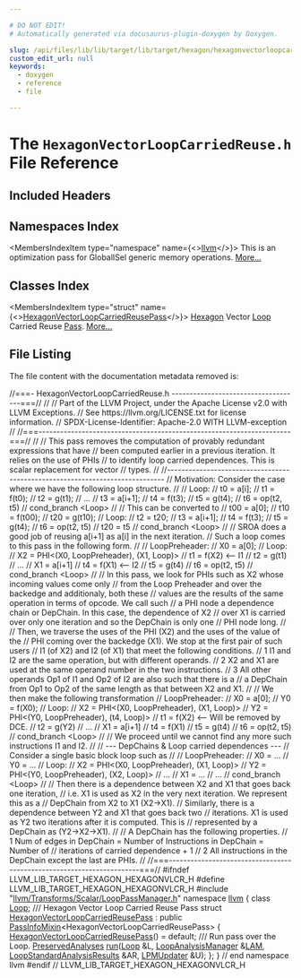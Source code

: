 ```yaml
---

# DO NOT EDIT!
# Automatically generated via docusaurus-plugin-doxygen by Doxygen.

slug: /api/files/lib/lib/target/lib/target/hexagon/hexagonvectorloopcarriedreuse-h
custom_edit_url: null
keywords:
  - doxygen
  - reference
  - file

---
```





# The `HexagonVectorLoopCarriedReuse.h` File Reference

<DoxygenPage pluginConfig={pluginConfig}>



## Included Headers

<IncludesList>
<IncludesListItem
  filePath="llvm/Transforms/Scalar/LoopPassManager.h"
  permalink="/docs/api/files/include/include/llvm/include/llvm/transforms/include/llvm/transforms/scalar/looppassmanager-h"
  isLocal="true" />
</IncludesList>

## Namespaces Index

<MembersIndex>

<MembersIndexItem
  type="namespace"
  name={<><a href="/docs/api/namespaces/llvm">llvm</a></>}>
This is an optimization pass for GlobalISel generic memory operations. <a href="/docs/api/namespaces/llvm/#details">More...</a>
</MembersIndexItem>

</MembersIndex>

## Classes Index

<MembersIndex>

<MembersIndexItem
  type="struct"
  name={<><a href="/docs/api/structs/llvm/hexagonvectorloopcarriedreusepass">HexagonVectorLoopCarriedReusePass</a></>}>
<a href="/docs/api/namespaces/llvm/hexagon">Hexagon</a> Vector <a href="/docs/api/classes/llvm/loop">Loop</a> Carried Reuse <a href="/docs/api/classes/llvm/pass">Pass</a>. <a href="/docs/api/structs/llvm/hexagonvectorloopcarriedreusepass/#details">More...</a>
</MembersIndexItem>

</MembersIndex>


## File Listing

The file content with the documentation metadata removed is:

<ProgramListing>

<Link id="l00001" /><CodeLine lineNumber="1"><span class="doxyHighlightComment">//===- HexagonVectorLoopCarriedReuse.h ------------------------------------===//</span></CodeLine>
<Link id="l00002" /><CodeLine lineNumber="2"><span class="doxyHighlightComment">//</span></CodeLine>
<Link id="l00003" /><CodeLine lineNumber="3"><span class="doxyHighlightComment">// Part of the LLVM Project, under the Apache License v2.0 with LLVM Exceptions.</span></CodeLine>
<Link id="l00004" /><CodeLine lineNumber="4"><span class="doxyHighlightComment">// See https://llvm.org/LICENSE.txt for license information.</span></CodeLine>
<Link id="l00005" /><CodeLine lineNumber="5"><span class="doxyHighlightComment">// SPDX-License-Identifier: Apache-2.0 WITH LLVM-exception</span></CodeLine>
<Link id="l00006" /><CodeLine lineNumber="6"><span class="doxyHighlightComment">//</span></CodeLine>
<Link id="l00007" /><CodeLine lineNumber="7"><span class="doxyHighlightComment">//===----------------------------------------------------------------------===//</span></CodeLine>
<Link id="l00008" /><CodeLine lineNumber="8"><span class="doxyHighlightComment">//</span></CodeLine>
<Link id="l00009" /><CodeLine lineNumber="9"><span class="doxyHighlightComment">// This pass removes the computation of provably redundant expressions that have</span></CodeLine>
<Link id="l00010" /><CodeLine lineNumber="10"><span class="doxyHighlightComment">// been computed earlier in a previous iteration. It relies on the use of PHIs</span></CodeLine>
<Link id="l00011" /><CodeLine lineNumber="11"><span class="doxyHighlightComment">// to identify loop carried dependences. This is scalar replacement for vector</span></CodeLine>
<Link id="l00012" /><CodeLine lineNumber="12"><span class="doxyHighlightComment">// types.</span></CodeLine>
<Link id="l00013" /><CodeLine lineNumber="13"><span class="doxyHighlightComment">//</span></CodeLine>
<Link id="l00014" /><CodeLine lineNumber="14"><span class="doxyHighlightComment">//-----------------------------------------------------------------------------</span></CodeLine>
<Link id="l00015" /><CodeLine lineNumber="15"><span class="doxyHighlightComment">// Motivation: Consider the case where we have the following loop structure.</span></CodeLine>
<Link id="l00016" /><CodeLine lineNumber="16"><span class="doxyHighlightComment">//</span></CodeLine>
<Link id="l00017" /><CodeLine lineNumber="17"><span class="doxyHighlightComment">// Loop:</span></CodeLine>
<Link id="l00018" /><CodeLine lineNumber="18"><span class="doxyHighlightComment">//  t0 = a&#91;i&#93;;</span></CodeLine>
<Link id="l00019" /><CodeLine lineNumber="19"><span class="doxyHighlightComment">//  t1 = f(t0);</span></CodeLine>
<Link id="l00020" /><CodeLine lineNumber="20"><span class="doxyHighlightComment">//  t2 = g(t1);</span></CodeLine>
<Link id="l00021" /><CodeLine lineNumber="21"><span class="doxyHighlightComment">//  ...</span></CodeLine>
<Link id="l00022" /><CodeLine lineNumber="22"><span class="doxyHighlightComment">//  t3 = a&#91;i+1&#93;;</span></CodeLine>
<Link id="l00023" /><CodeLine lineNumber="23"><span class="doxyHighlightComment">//  t4 = f(t3);</span></CodeLine>
<Link id="l00024" /><CodeLine lineNumber="24"><span class="doxyHighlightComment">//  t5 = g(t4);</span></CodeLine>
<Link id="l00025" /><CodeLine lineNumber="25"><span class="doxyHighlightComment">//  t6 = op(t2, t5)</span></CodeLine>
<Link id="l00026" /><CodeLine lineNumber="26"><span class="doxyHighlightComment">//  cond&#95;branch &lt;Loop&gt;</span></CodeLine>
<Link id="l00027" /><CodeLine lineNumber="27"><span class="doxyHighlightComment">//</span></CodeLine>
<Link id="l00028" /><CodeLine lineNumber="28"><span class="doxyHighlightComment">// This can be converted to</span></CodeLine>
<Link id="l00029" /><CodeLine lineNumber="29"><span class="doxyHighlightComment">//  t00 = a&#91;0&#93;;</span></CodeLine>
<Link id="l00030" /><CodeLine lineNumber="30"><span class="doxyHighlightComment">//  t10 = f(t00);</span></CodeLine>
<Link id="l00031" /><CodeLine lineNumber="31"><span class="doxyHighlightComment">//  t20 = g(t10);</span></CodeLine>
<Link id="l00032" /><CodeLine lineNumber="32"><span class="doxyHighlightComment">// Loop:</span></CodeLine>
<Link id="l00033" /><CodeLine lineNumber="33"><span class="doxyHighlightComment">//  t2 = t20;</span></CodeLine>
<Link id="l00034" /><CodeLine lineNumber="34"><span class="doxyHighlightComment">//  t3 = a&#91;i+1&#93;;</span></CodeLine>
<Link id="l00035" /><CodeLine lineNumber="35"><span class="doxyHighlightComment">//  t4 = f(t3);</span></CodeLine>
<Link id="l00036" /><CodeLine lineNumber="36"><span class="doxyHighlightComment">//  t5 = g(t4);</span></CodeLine>
<Link id="l00037" /><CodeLine lineNumber="37"><span class="doxyHighlightComment">//  t6 = op(t2, t5)</span></CodeLine>
<Link id="l00038" /><CodeLine lineNumber="38"><span class="doxyHighlightComment">//  t20 = t5</span></CodeLine>
<Link id="l00039" /><CodeLine lineNumber="39"><span class="doxyHighlightComment">//  cond&#95;branch &lt;Loop&gt;</span></CodeLine>
<Link id="l00040" /><CodeLine lineNumber="40"><span class="doxyHighlightComment">//</span></CodeLine>
<Link id="l00041" /><CodeLine lineNumber="41"><span class="doxyHighlightComment">// SROA does a good job of reusing a&#91;i+1&#93; as a&#91;i&#93; in the next iteration.</span></CodeLine>
<Link id="l00042" /><CodeLine lineNumber="42"><span class="doxyHighlightComment">// Such a loop comes to this pass in the following form.</span></CodeLine>
<Link id="l00043" /><CodeLine lineNumber="43"><span class="doxyHighlightComment">//</span></CodeLine>
<Link id="l00044" /><CodeLine lineNumber="44"><span class="doxyHighlightComment">// LoopPreheader:</span></CodeLine>
<Link id="l00045" /><CodeLine lineNumber="45"><span class="doxyHighlightComment">//  X0 = a&#91;0&#93;;</span></CodeLine>
<Link id="l00046" /><CodeLine lineNumber="46"><span class="doxyHighlightComment">// Loop:</span></CodeLine>
<Link id="l00047" /><CodeLine lineNumber="47"><span class="doxyHighlightComment">//  X2 = PHI&lt;(X0, LoopPreheader), (X1, Loop)&gt;</span></CodeLine>
<Link id="l00048" /><CodeLine lineNumber="48"><span class="doxyHighlightComment">//  t1 = f(X2)   &lt;-- I1</span></CodeLine>
<Link id="l00049" /><CodeLine lineNumber="49"><span class="doxyHighlightComment">//  t2 = g(t1)</span></CodeLine>
<Link id="l00050" /><CodeLine lineNumber="50"><span class="doxyHighlightComment">//  ...</span></CodeLine>
<Link id="l00051" /><CodeLine lineNumber="51"><span class="doxyHighlightComment">//  X1 = a&#91;i+1&#93;</span></CodeLine>
<Link id="l00052" /><CodeLine lineNumber="52"><span class="doxyHighlightComment">//  t4 = f(X1)   &lt;-- I2</span></CodeLine>
<Link id="l00053" /><CodeLine lineNumber="53"><span class="doxyHighlightComment">//  t5 = g(t4)</span></CodeLine>
<Link id="l00054" /><CodeLine lineNumber="54"><span class="doxyHighlightComment">//  t6 = op(t2, t5)</span></CodeLine>
<Link id="l00055" /><CodeLine lineNumber="55"><span class="doxyHighlightComment">//  cond&#95;branch &lt;Loop&gt;</span></CodeLine>
<Link id="l00056" /><CodeLine lineNumber="56"><span class="doxyHighlightComment">//</span></CodeLine>
<Link id="l00057" /><CodeLine lineNumber="57"><span class="doxyHighlightComment">// In this pass, we look for PHIs such as X2 whose incoming values come only</span></CodeLine>
<Link id="l00058" /><CodeLine lineNumber="58"><span class="doxyHighlightComment">// from the Loop Preheader and over the backedge and additionaly, both these</span></CodeLine>
<Link id="l00059" /><CodeLine lineNumber="59"><span class="doxyHighlightComment">// values are the results of the same operation in terms of opcode. We call such</span></CodeLine>
<Link id="l00060" /><CodeLine lineNumber="60"><span class="doxyHighlightComment">// a PHI node a dependence chain or DepChain. In this case, the dependence of X2</span></CodeLine>
<Link id="l00061" /><CodeLine lineNumber="61"><span class="doxyHighlightComment">// over X1 is carried over only one iteration and so the DepChain is only one</span></CodeLine>
<Link id="l00062" /><CodeLine lineNumber="62"><span class="doxyHighlightComment">// PHI node long.</span></CodeLine>
<Link id="l00063" /><CodeLine lineNumber="63"><span class="doxyHighlightComment">//</span></CodeLine>
<Link id="l00064" /><CodeLine lineNumber="64"><span class="doxyHighlightComment">// Then, we traverse the uses of the PHI (X2) and the uses of the value of the</span></CodeLine>
<Link id="l00065" /><CodeLine lineNumber="65"><span class="doxyHighlightComment">// PHI coming  over the backedge (X1). We stop at the first pair of such users</span></CodeLine>
<Link id="l00066" /><CodeLine lineNumber="66"><span class="doxyHighlightComment">// I1 (of X2) and I2 (of X1) that meet the following conditions.</span></CodeLine>
<Link id="l00067" /><CodeLine lineNumber="67"><span class="doxyHighlightComment">// 1 I1 and I2 are the same operation, but with different operands.</span></CodeLine>
<Link id="l00068" /><CodeLine lineNumber="68"><span class="doxyHighlightComment">// 2 X2 and X1 are used at the same operand number in the two instructions.</span></CodeLine>
<Link id="l00069" /><CodeLine lineNumber="69"><span class="doxyHighlightComment">// 3 All other operands Op1 of I1 and Op2 of I2 are also such that there is a</span></CodeLine>
<Link id="l00070" /><CodeLine lineNumber="70"><span class="doxyHighlightComment">//    a DepChain from Op1 to Op2 of the same length as that between X2 and X1.</span></CodeLine>
<Link id="l00071" /><CodeLine lineNumber="71"><span class="doxyHighlightComment">//</span></CodeLine>
<Link id="l00072" /><CodeLine lineNumber="72"><span class="doxyHighlightComment">// We then make the following transformation</span></CodeLine>
<Link id="l00073" /><CodeLine lineNumber="73"><span class="doxyHighlightComment">// LoopPreheader:</span></CodeLine>
<Link id="l00074" /><CodeLine lineNumber="74"><span class="doxyHighlightComment">//  X0 = a&#91;0&#93;;</span></CodeLine>
<Link id="l00075" /><CodeLine lineNumber="75"><span class="doxyHighlightComment">//  Y0 = f(X0);</span></CodeLine>
<Link id="l00076" /><CodeLine lineNumber="76"><span class="doxyHighlightComment">// Loop:</span></CodeLine>
<Link id="l00077" /><CodeLine lineNumber="77"><span class="doxyHighlightComment">//  X2 = PHI&lt;(X0, LoopPreheader), (X1, Loop)&gt;</span></CodeLine>
<Link id="l00078" /><CodeLine lineNumber="78"><span class="doxyHighlightComment">//  Y2 = PHI&lt;(Y0, LoopPreheader), (t4, Loop)&gt;</span></CodeLine>
<Link id="l00079" /><CodeLine lineNumber="79"><span class="doxyHighlightComment">//  t1 = f(X2)   &lt;-- Will be removed by DCE.</span></CodeLine>
<Link id="l00080" /><CodeLine lineNumber="80"><span class="doxyHighlightComment">//  t2 = g(Y2)</span></CodeLine>
<Link id="l00081" /><CodeLine lineNumber="81"><span class="doxyHighlightComment">//  ...</span></CodeLine>
<Link id="l00082" /><CodeLine lineNumber="82"><span class="doxyHighlightComment">//  X1 = a&#91;i+1&#93;</span></CodeLine>
<Link id="l00083" /><CodeLine lineNumber="83"><span class="doxyHighlightComment">//  t4 = f(X1)</span></CodeLine>
<Link id="l00084" /><CodeLine lineNumber="84"><span class="doxyHighlightComment">//  t5 = g(t4)</span></CodeLine>
<Link id="l00085" /><CodeLine lineNumber="85"><span class="doxyHighlightComment">//  t6 = op(t2, t5)</span></CodeLine>
<Link id="l00086" /><CodeLine lineNumber="86"><span class="doxyHighlightComment">//  cond&#95;branch &lt;Loop&gt;</span></CodeLine>
<Link id="l00087" /><CodeLine lineNumber="87"><span class="doxyHighlightComment">//</span></CodeLine>
<Link id="l00088" /><CodeLine lineNumber="88"><span class="doxyHighlightComment">// We proceed until we cannot find any more such instructions I1 and I2.</span></CodeLine>
<Link id="l00089" /><CodeLine lineNumber="89"><span class="doxyHighlightComment">//</span></CodeLine>
<Link id="l00090" /><CodeLine lineNumber="90"><span class="doxyHighlightComment">// --- DepChains &amp; Loop carried dependences ---</span></CodeLine>
<Link id="l00091" /><CodeLine lineNumber="91"><span class="doxyHighlightComment">// Consider a single basic block loop such as</span></CodeLine>
<Link id="l00092" /><CodeLine lineNumber="92"><span class="doxyHighlightComment">//</span></CodeLine>
<Link id="l00093" /><CodeLine lineNumber="93"><span class="doxyHighlightComment">// LoopPreheader:</span></CodeLine>
<Link id="l00094" /><CodeLine lineNumber="94"><span class="doxyHighlightComment">//  X0 = ...</span></CodeLine>
<Link id="l00095" /><CodeLine lineNumber="95"><span class="doxyHighlightComment">//  Y0 = ...</span></CodeLine>
<Link id="l00096" /><CodeLine lineNumber="96"><span class="doxyHighlightComment">// Loop:</span></CodeLine>
<Link id="l00097" /><CodeLine lineNumber="97"><span class="doxyHighlightComment">//  X2 = PHI&lt;(X0, LoopPreheader), (X1, Loop)&gt;</span></CodeLine>
<Link id="l00098" /><CodeLine lineNumber="98"><span class="doxyHighlightComment">//  Y2 = PHI&lt;(Y0, LoopPreheader), (X2, Loop)&gt;</span></CodeLine>
<Link id="l00099" /><CodeLine lineNumber="99"><span class="doxyHighlightComment">//  ...</span></CodeLine>
<Link id="l00100" /><CodeLine lineNumber="100"><span class="doxyHighlightComment">//  X1 = ...</span></CodeLine>
<Link id="l00101" /><CodeLine lineNumber="101"><span class="doxyHighlightComment">//  ...</span></CodeLine>
<Link id="l00102" /><CodeLine lineNumber="102"><span class="doxyHighlightComment">//  cond&#95;branch &lt;Loop&gt;</span></CodeLine>
<Link id="l00103" /><CodeLine lineNumber="103"><span class="doxyHighlightComment">//</span></CodeLine>
<Link id="l00104" /><CodeLine lineNumber="104"><span class="doxyHighlightComment">// Then there is a dependence between X2 and X1 that goes back one iteration,</span></CodeLine>
<Link id="l00105" /><CodeLine lineNumber="105"><span class="doxyHighlightComment">// i.e. X1 is used as X2 in the very next iteration. We represent this as a</span></CodeLine>
<Link id="l00106" /><CodeLine lineNumber="106"><span class="doxyHighlightComment">// DepChain from X2 to X1 (X2-&gt;X1).</span></CodeLine>
<Link id="l00107" /><CodeLine lineNumber="107"><span class="doxyHighlightComment">// Similarly, there is a dependence between Y2 and X1 that goes back two</span></CodeLine>
<Link id="l00108" /><CodeLine lineNumber="108"><span class="doxyHighlightComment">// iterations. X1 is used as Y2 two iterations after it is computed. This is</span></CodeLine>
<Link id="l00109" /><CodeLine lineNumber="109"><span class="doxyHighlightComment">// represented by a DepChain as (Y2-&gt;X2-&gt;X1).</span></CodeLine>
<Link id="l00110" /><CodeLine lineNumber="110"><span class="doxyHighlightComment">//</span></CodeLine>
<Link id="l00111" /><CodeLine lineNumber="111"><span class="doxyHighlightComment">// A DepChain has the following properties.</span></CodeLine>
<Link id="l00112" /><CodeLine lineNumber="112"><span class="doxyHighlightComment">// 1 Num of edges in DepChain = Number of Instructions in DepChain = Number of</span></CodeLine>
<Link id="l00113" /><CodeLine lineNumber="113"><span class="doxyHighlightComment">//    iterations of carried dependence + 1</span></CodeLine>
<Link id="l00114" /><CodeLine lineNumber="114"><span class="doxyHighlightComment">// 2 All instructions in the DepChain except the last are PHIs.</span></CodeLine>
<Link id="l00115" /><CodeLine lineNumber="115"><span class="doxyHighlightComment">//</span></CodeLine>
<Link id="l00116" /><CodeLine lineNumber="116"><span class="doxyHighlightComment">//===----------------------------------------------------------------------===//</span></CodeLine>
<Link id="l00117" /><CodeLine lineNumber="117"></CodeLine>
<Link id="l00118" /><CodeLine lineNumber="118"><span class="doxyHighlightPreprocessor">#ifndef LLVM&#95;LIB&#95;TARGET&#95;HEXAGON&#95;HEXAGONVLCR&#95;H</span></CodeLine>
<Link id="l00119" /><CodeLine lineNumber="119"><span class="doxyHighlightPreprocessor">#define LLVM&#95;LIB&#95;TARGET&#95;HEXAGON&#95;HEXAGONVLCR&#95;H</span></CodeLine>
<Link id="l00120" /><CodeLine lineNumber="120"></CodeLine>
<Link id="l00121" /><CodeLine lineNumber="121"><span class="doxyHighlightPreprocessor">#include &quot;<a href="/docs/api/files/include/include/llvm/include/llvm/transforms/include/llvm/transforms/scalar/looppassmanager-h">llvm/Transforms/Scalar/LoopPassManager.h</a>&quot;</span></CodeLine>
<Link id="l00122" /><CodeLine lineNumber="122"></CodeLine>
<Link id="l00123" /><CodeLine lineNumber="123"><span class="doxyHighlightKeyword">namespace </span><span class="doxyHighlight"><a href="/docs/api/namespaces/llvm">llvm</a> &#123;</span></CodeLine>
<Link id="l00124" /><CodeLine lineNumber="124"></CodeLine>
<Link id="l00125" /><CodeLine lineNumber="125"><span class="doxyHighlightKeyword">class </span><span class="doxyHighlight"><a href="/docs/api/classes/llvm/loop">Loop</a>;</span></CodeLine>
<Link id="l00126" /><CodeLine lineNumber="126"></CodeLine>
<Link id="l00127" /><CodeLine lineNumber="127"><span class="doxyHighlightComment">/// Hexagon Vector Loop Carried Reuse Pass</span></CodeLine>
<Link id="l00128" /><CodeLine lineNumber="128" lineLink="/docs/api/structs/llvm/hexagonvectorloopcarriedreusepass"><span class="doxyHighlightKeyword">struct </span><span class="doxyHighlight"><a href="/docs/api/structs/llvm/hexagonvectorloopcarriedreusepass/#a52ba23deb54308528d86b65258256a45">HexagonVectorLoopCarriedReusePass</a></span></CodeLine>
<Link id="l00129" /><CodeLine lineNumber="129"><span class="doxyHighlight">    : </span><span class="doxyHighlightKeyword">public</span><span class="doxyHighlight"> <a href="/docs/api/structs/llvm/passinfomixin">PassInfoMixin</a>&lt;HexagonVectorLoopCarriedReusePass&gt; &#123;</span></CodeLine>
<Link id="l00130" /><CodeLine lineNumber="130" lineLink="/docs/api/structs/llvm/hexagonvectorloopcarriedreusepass/#a52ba23deb54308528d86b65258256a45"><span class="doxyHighlight">  <a href="/docs/api/structs/llvm/hexagonvectorloopcarriedreusepass/#a52ba23deb54308528d86b65258256a45">HexagonVectorLoopCarriedReusePass</a>() = </span><span class="doxyHighlightKeywordFlow">default</span><span class="doxyHighlight">;</span></CodeLine>
<Link id="l00131" /><CodeLine lineNumber="131"></CodeLine>
<Link id="l00132" /><CodeLine lineNumber="132"><span class="doxyHighlightComment">  /// Run pass over the Loop.</span></CodeLine>
<Link id="l00133" /><CodeLine lineNumber="133"><span class="doxyHighlight">  <a href="/docs/api/classes/llvm/preservedanalyses">PreservedAnalyses</a> <a href="/docs/api/structs/llvm/hexagonvectorloopcarriedreusepass/#a32948988705da5dd73dba608197477fc">run</a>(<a href="/docs/api/classes/llvm/loop">Loop</a> &amp;L, <a href="/docs/api/namespaces/llvm/#a58dde534a0ea2a23cb6c779c5c283f75">LoopAnalysisManager</a> &amp;<a href="/docs/api/files/lib/lib/passes/passbuilderbindings-cpp/#a7cfe61417446ebb812e81293bde22a29">LAM</a>,</span></CodeLine>
<Link id="l00134" /><CodeLine lineNumber="134"><span class="doxyHighlight">                        <a href="/docs/api/structs/llvm/loopstandardanalysisresults">LoopStandardAnalysisResults</a> &amp;AR, <a href="/docs/api/classes/llvm/lpmupdater">LPMUpdater</a> &amp;U);</span></CodeLine>
<Link id="l00135" /><CodeLine lineNumber="135"><span class="doxyHighlight">&#125;;</span></CodeLine>
<Link id="l00136" /><CodeLine lineNumber="136"></CodeLine>
<Link id="l00137" /><CodeLine lineNumber="137"><span class="doxyHighlight">&#125; </span><span class="doxyHighlightComment">// end namespace llvm</span></CodeLine>
<Link id="l00138" /><CodeLine lineNumber="138"></CodeLine>
<Link id="l00139" /><CodeLine lineNumber="139"><span class="doxyHighlightPreprocessor">#endif </span><span class="doxyHighlightComment">// LLVM&#95;LIB&#95;TARGET&#95;HEXAGON&#95;HEXAGONVLCR&#95;H</span></CodeLine>

</ProgramListing>


</DoxygenPage>
